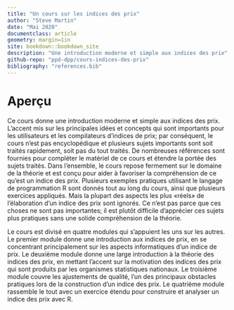 ```yaml
---
title: "Un cours sur les indices des prix"
author: "Steve Martin"
date: "Mai 2020"
documentclass: article
geometry: margin=1in
site: bookdown::bookdown_site
description: "Une introduction moderne et simple aux indices des prix"
github-repo: "ppd-dpp/cours-indices-des-prix"
bibliography: "references.bib"
---
```


# Aperçu{-}

Ce cours donne une introduction moderne et simple aux indices des prix. L'accent mis sur les principales idées et concepts qui sont importants pour les utilisateurs et les compilateurs d'indices de prix; par conséquent, le cours n'est pas encyclopédique et plusieurs sujets importants sont soit traités rapidement, soit pas du tout traités. De nombreuses références sont fournies pour compléter le matériel de ce cours et étendre la portée des sujets traités. Dans l'ensemble, le cours repose fermement sur le domaine de la théorie et est conçu pour aider à favoriser la compréhension de ce qu'est un indice des prix. Plusieurs exemples pratiques utilisant le langage de programmation R sont donnés tout au long du cours, ainsi que plusieurs exercices appliqués. Mais la plupart des aspects les plus «réels» de l'élaboration d'un indice des prix sont ignorés. Ce n'est pas parce que ces choses ne sont pas importantes; il est plutôt difficile d'apprécier ces sujets plus pratiques sans une solide compréhension de la théorie.

Le cours est divisé en quatre modules qui s'appuient les uns sur les autres. Le premier module donne une introduction aux indices de prix, en se concentrant principalement sur les aspects informatiques d'un indice de prix. Le deuxième module donne une large introduction à la théorie des indices des prix, en mettant l'accent sur la motivation des indices des prix qui sont produits par les organismes statistiques nationaux. Le troisième module couvre les ajustements de qualité, l'un des principaux obstacles pratiques lors de la construction d'un indice des prix. Le quatrième module rassemble le tout avec un exercice étendu pour construire et analyser un indice des prix avec R.


